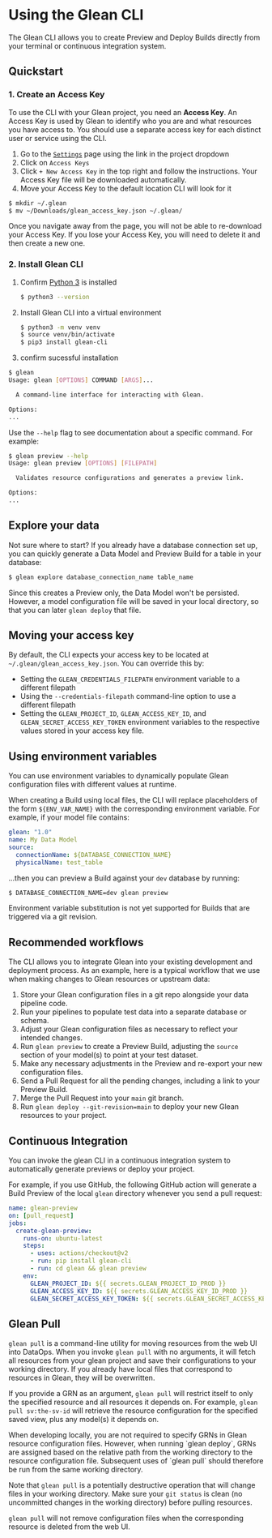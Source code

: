 
# Using the Glean CLI

The Glean CLI allows you to create Preview and Deploy Builds directly from your terminal or continuous integration system.

## Quickstart

### 1. Create an Access Key

To use the CLI with your Glean project, you need an **Access Key**. An Access Key is used by Glean to identify who you are and what resources you have access to. You should use a separate access key for each distinct user or service using the CLI.

1.  Go to the [`Settings`](https://glean.io/app/p/settings#access_keys) page using the link in the project dropdown
2.  Click on `Access Keys`
3.  Click `+ New Access Key` in the top right and follow the instructions. Your Access Key file will be downloaded automatically.
4.  Move your Access Key to the default location CLI will look for it

```bash
$ mkdir ~/.glean
$ mv ~/Downloads/glean_access_key.json ~/.glean/
```

<Callout type="warning">
  Once you navigate away from the page, you will not be able to re-download your
  Access Key. If you lose your Access Key, you will need to delete it and then
  create a new one.
</Callout>

### 2. Install Glean CLI

1. Confirm [Python 3](https://www.python.org/downloads/) is installed
   ```bash
   $ python3 --version
   ```
2. Install Glean CLI into a virtual environment
   ```bash
   $ python3 -m venv venv
   $ source venv/bin/activate
   $ pip3 install glean-cli
   ```
3. confirm sucessful installation

```bash
$ glean
Usage: glean [OPTIONS] COMMAND [ARGS]...

  A command-line interface for interacting with Glean.

Options:
...
```

Use the `--help` flag to see documentation about a specific command. For example:

```bash
$ glean preview --help
Usage: glean preview [OPTIONS] [FILEPATH]

  Validates resource configurations and generates a preview link.

Options:
...
```

## Explore your data

Not sure where to start? If you already have a database connection set up, you can quickly generate a Data Model and Preview Build for a table in your database:

```bash
$ glean explore database_connection_name table_name
```

Since this creates a Preview only, the Data Model won't be persisted. However, a model configuration file will be saved in your local directory, so that you can later `glean deploy` that file.

## Moving your access key

By default, the CLI expects your access key to be located at `~/.glean/glean_access_key.json`. You can override this by:

- Setting the `GLEAN_CREDENTIALS_FILEPATH` environment variable to a different filepath
- Using the `--credentials-filepath` command-line option to use a different filepath
- Setting the `GLEAN_PROJECT_ID`, `GLEAN_ACCESS_KEY_ID`, and `GLEAN_SECRET_ACCESS_KEY_TOKEN` environment variables to the respective values stored in your access key file.

## Using environment variables

You can use environment variables to dynamically populate Glean configuration files with different values at runtime.

When creating a Build using local files, the CLI will replace placeholders of the form `${ENV_VAR_NAME}` with the corresponding environment variable. For example, if your model file contains:

```yaml
glean: "1.0"
name: My Data Model
source:
  connectionName: ${DATABASE_CONNECTION_NAME}
  physicalName: test_table
```

...then you can preview a Build against your `dev` database by running:

```bash
$ DATABASE_CONNECTION_NAME=dev glean preview
```

Environment variable substitution is not yet supported for Builds that are triggered via a git revision.

## Recommended workflows

The CLI allows you to integrate Glean into your existing development and deployment process. As an example, here is a typical workflow that we use when making changes to Glean resources or upstream data:

1. Store your Glean configuration files in a git repo alongside your data pipeline code.
2. Run your pipelines to populate test data into a separate database or schema.
3. Adjust your Glean configuration files as necessary to reflect your intended changes.
4. Run `glean preview` to create a Preview Build, adjusting the `source` section of your model(s) to point at your test dataset.
5. Make any necessary adjustments in the Preview and re-export your new configuration files.
6. Send a Pull Request for all the pending changes, including a link to your Preview Build.
7. Merge the Pull Request into your `main` git branch.
8. Run `glean deploy --git-revision=main` to deploy your new Glean resources to your project.

## Continuous Integration

You can invoke the glean CLI in a continuous integration system to automatically generate previews or deploy your project.

For example, if you use GitHub, the following GitHub action will generate a Build Preview of the local `glean` directory whenever you send a pull request:

```yaml
name: glean-preview
on: [pull_request]
jobs:
  create-glean-preview:
    runs-on: ubuntu-latest
    steps:
      - uses: actions/checkout@v2
      - run: pip install glean-cli
      - run: cd glean && glean preview
    env:
      GLEAN_PROJECT_ID: ${{ secrets.GLEAN_PROJECT_ID_PROD }}
      GLEAN_ACCESS_KEY_ID: ${{ secrets.GLEAN_ACCESS_KEY_ID_PROD }}
      GLEAN_SECRET_ACCESS_KEY_TOKEN: ${{ secrets.GLEAN_SECRET_ACCESS_KEY_TOKEN_PROD }}
```

## Glean Pull

`glean pull` is a command-line utility for moving resources from the web UI into DataOps. When you invoke `glean pull` with no arguments, it will fetch all resources from your glean project and save their configurations to your working directory. If you already have local files that correspond to resources in Glean, they will be overwritten.

If you provide a GRN as an argument, `glean pull` will restrict itself to only the specified resource and all resources it depends on. For example, `glean pull sv:the-sv-id` will retrieve the resource configuration for the specified saved view, plus any model(s) it depends on.

<Callout type="warning">
  When developing locally, you are not required to specify GRNs in Glean resource configuration files. However, when running `glean deploy`, GRNs are assigned based on the relative path from the working directory to the resource configuration file. Subsequent uses of `glean pull` should therefore be run from the same working directory.
</Callout>

Note that `glean pull` is a potentially destructive operation that will change files in your working directory. Make sure your `git status` is clean (no uncommitted changes in the working directory) before pulling resources.

`glean pull` will not remove configuration files when the corresponding resource is deleted from the web UI.